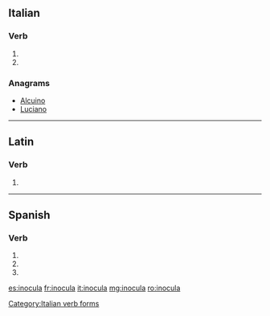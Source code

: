 ==Italian==

===Verb===
{{head|it}}

# {{conjugation of|inoculare||3|s|pres|ind|lang=it}}
# {{conjugation of|inoculare||2|s|imp|lang=it}}

===Anagrams===
* [[Alcuino#Italian|Alcuino]]
* [[Luciano#Italian|Luciano]]

[[Category:Italian verb forms]]

----

==Latin==

===Verb===
{{la-verb-form|inoculā}}

# {{conjugation of|inoculō||2|s|pres|act|imp|lang=la}}


----

==Spanish==

===Verb===
{{es-verb-form|inocular}}

# {{es-verb form of|ending=ar|mood=imperative|sense=affirmative|pers=2|formal=no|number=singular|inocular}}
# {{es-verb form of|ending=ar|mood=indicative|tense=present|pers=2|formal=yes|number=singular|inocular}}
# {{es-verb form of|ending=ar|mood=indicative|tense=present|pers=3|number=singular|inocular}}

[[es:inocula]]
[[fr:inocula]]
[[it:inocula]]
[[mg:inocula]]
[[ro:inocula]]